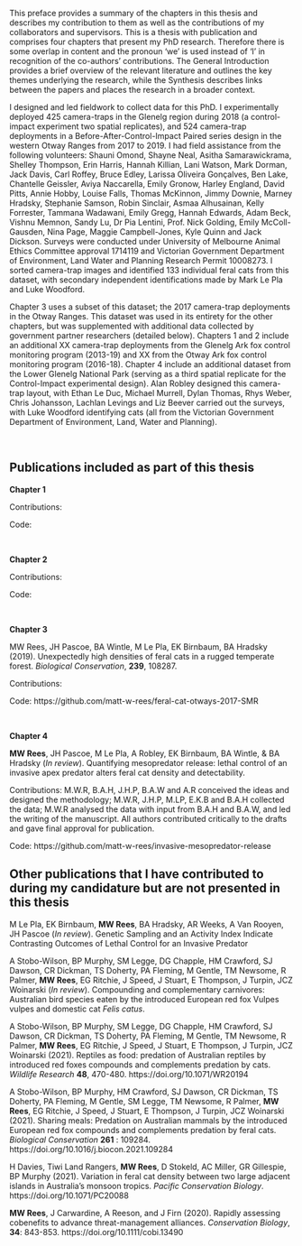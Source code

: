 
This preface provides a summary of the chapters in this thesis and describes my contribution to them as well as the contributions of my collaborators and supervisors. This is a thesis with publication and comprises four chapters that present my PhD research. Therefore there is some overlap in content and the pronoun ‘we’ is used instead of ‘I’ in recognition of the co-authors’ contributions. The General Introduction provides a brief overview of the relevant literature and outlines the key themes underlying the research, while the Synthesis describes links between the papers and places the research in a broader context. 

I designed and led fieldwork to collect data for this PhD. I experimentally deployed 425 camera-traps in the Glenelg region during 2018 (a control-impact experiment two spatial replicates), and 524 camera-trap deployments in a Before-After-Control-Impact Paired series design in the western Otway Ranges from 2017 to 2019. I had field assistance from the following volunteers: Shauni Omond, Shayne Neal, Asitha Samarawickrama, Shelley Thompson, Erin Harris, Hannah Killian, Lani Watson, Mark Dorman, Jack Davis, Carl Roffey, Bruce Edley, Larissa Oliveira Gonçalves, Ben Lake, Chantelle Geissler, Aviya Naccarella, Emily Gronow, Harley England, David Pitts, Annie Hobby, Louise Falls, Thomas McKinnon, Jimmy Downie, Marney Hradsky, Stephanie Samson, Robin Sinclair, Asmaa Alhusainan, Kelly Forrester, Tammana Wadawani, Emily Gregg, Hannah Edwards, Adam Beck, Vishnu Memnon, Sandy Lu, Dr Pia Lentini, Prof. Nick Golding, Emily McColl-Gausden, Nina Page, Maggie Campbell-Jones, Kyle Quinn and Jack Dickson. Surveys were conducted under University of Melbourne Animal Ethics Committee approval 1714119 and Victorian Government Department of Environment, Land Water and Planning Research Permit 10008273. I sorted camera-trap images and identified 133 individual feral cats from this dataset, with secondary independent identifications made by Mark Le Pla and Luke Woodford.

Chapter 3 uses a subset of this dataset; the 2017 camera-trap deployments in the Otway Ranges. This dataset was used in its entirety for the other chapters, but was supplemented with additional data collected by government partner researchers (detailed below). Chapters 1 and 2 include an additional XX camera-trap deployments from the Glenelg Ark fox control monitoring program (2013-19) and XX from the Otway Ark fox control monitoring program (2016-18). Chapter 4 include an additional dataset from the Lower Glenelg National Park (serving as a third spatial replicate for the Control-Impact experimental design). Alan Robley designed this camera-trap layout, with Ethan Le Duc, Michael Murrell, Dylan Thomas, Rhys Weber, Chris Johansson, Lachlan Levings and Liz Beever carried out the surveys, with Luke Woodford identifying cats (all from the Victorian Government Department of Environment, Land, Water and Planning). 

$~$

## Publications included as part of this thesis {-}

**Chapter 1**

Contributions: 

Code: 

$~$

**Chapter 2**

Contributions: 

Code: 

$~$

**Chapter 3**

MW Rees, JH Pascoe, BA Wintle, M Le Pla, EK Birnbaum, BA Hradsky (2019). Unexpectedly high densities of feral cats in a rugged temperate forest. *Biological Conservation*, **239**, 108287.

Contributions: 

Code: https://github.com/matt-w-rees/feral-cat-otways-2017-SMR

$~$

**Chapter 4**

**MW Rees**, JH Pascoe, M Le Pla, A Robley, EK Birnbaum, BA Wintle, & BA Hradsky (*In review*). Quantifying mesopredator release: lethal control of an invasive apex predator alters feral cat density and detectability.

Contributions: M.W.R, B.A.H, J.H.P, B.A.W and A.R conceived the ideas and designed the methodology; M.W.R, J.H.P, M.LP, E.K.B and B.A.H collected the data; M.W.R analysed the data with input from B.A.H and B.A.W, and led the writing of the manuscript. All authors contributed critically to the drafts and gave final approval for publication.

Code: https://github.com/matt-w-rees/invasive-mesopredator-release


\newpage
 
## Other publications that I have contributed to during my candidature but are not presented in this thesis {-}

M Le Pla, EK Birnbaum, **MW Rees**, BA Hradsky, AR Weeks, A Van Rooyen, JH Pascoe (*In review*).
Genetic Sampling and an Activity Index Indicate Contrasting Outcomes of Lethal Control for an Invasive Predator  

A Stobo-Wilson, BP Murphy, SM Legge, DG Chapple, HM Crawford, SJ Dawson, CR Dickman, TS Doherty, PA Fleming, M Gentle, TM Newsome, R Palmer, **MW Rees**, EG Ritchie, J Speed, J Stuart, E Thompson, J Turpin, JCZ Woinarski (*In review*). Compounding and complementary carnivores: Australian bird species eaten by the introduced European red fox Vulpes vulpes and domestic cat *Felis catus*.

A Stobo-Wilson, BP Murphy, SM Legge, DG Chapple, HM Crawford, SJ Dawson, CR Dickman, TS Doherty, PA Fleming, M Gentle, TM Newsome, R Palmer, **MW Rees**, EG Ritchie, J Speed, J Stuart, E Thompson, J Turpin, JCZ Woinarski (2021). Reptiles as food: predation of Australian reptiles by introduced red foxes compounds and complements predation by cats. *Wildlife Research* **48**, 470-480. https://doi.org/10.1071/WR20194

A Stobo-Wilson, BP Murphy, HM Crawford, SJ Dawson, CR Dickman, TS Doherty, PA Fleming, M Gentle, SM Legge, TM Newsome, R Palmer, **MW Rees**, EG Ritchie, J Speed, J Stuart, E Thompson, J Turpin, JCZ Woinarski (2021). Sharing meals: Predation on Australian mammals by the introduced European red fox compounds and complements predation by feral cats. *Biological Conservation* **261** : 109284. https://doi.org/10.1016/j.biocon.2021.109284

H Davies, Tiwi Land Rangers, **MW Rees**, D Stokeld, AC Miller, GR Gillespie, BP Murphy (2021). Variation in feral cat density between two large adjacent islands in Australia’s monsoon tropics. *Pacific Conservation Biology*. https://doi.org/10.1071/PC20088

**MW Rees**, J Carwardine, A Reeson, and J Firn (2020). Rapidly assessing cobenefits to advance threat-management alliances. *Conservation Biology*, **34**: 843-853. https://doi.org/10.1111/cobi.13490

